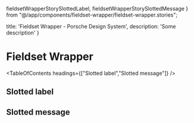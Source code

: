   fieldsetWrapperStorySlottedLabel,
  fieldsetWrapperStorySlottedMessage
} from "@/app/components/fieldset-wrapper/fieldset-wrapper.stories";

  title: 'Fieldset Wrapper - Porsche Design System',
  description: 'Some description'
}

# Fieldset Wrapper <ComponentStatus tagName="p-fieldset-wrapper"></ComponentStatus>

<TableOfContents headings={["Slotted label","Slotted message"]} />

## Slotted label

<ComponentStory story={fieldsetWrapperStorySlottedLabel} />

## Slotted message

<ComponentStory story={fieldsetWrapperStorySlottedMessage} />

